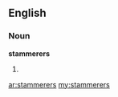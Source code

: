 ==English==

===Noun===
'''stammerers'''

# {{plural of|[[stammerer]]}}

[[ar:stammerers]]
[[my:stammerers]]
